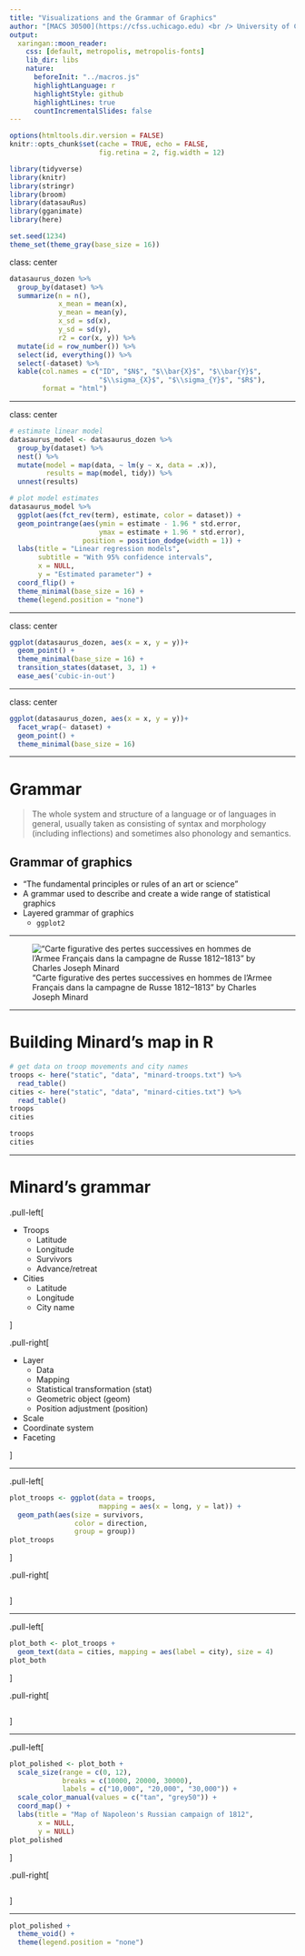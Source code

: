 ```yaml
---
title: "Visualizations and the Grammar of Graphics"
author: "[MACS 30500](https://cfss.uchicago.edu) <br /> University of Chicago"
output:
  xaringan::moon_reader:
    css: [default, metropolis, metropolis-fonts]
    lib_dir: libs
    nature:
      beforeInit: "../macros.js"
      highlightLanguage: r
      highlightStyle: github
      highlightLines: true
      countIncrementalSlides: false
---
```


```r
options(htmltools.dir.version = FALSE)
knitr::opts_chunk$set(cache = TRUE, echo = FALSE,
                      fig.retina = 2, fig.width = 12)

library(tidyverse)
library(knitr)
library(stringr)
library(broom)
library(datasauRus)
library(gganimate)
library(here)

set.seed(1234)
theme_set(theme_gray(base_size = 16))
```

class: center

```r
datasaurus_dozen %>%
  group_by(dataset) %>%
  summarize(n = n(),
            x_mean = mean(x),
            y_mean = mean(y),
            x_sd = sd(x),
            y_sd = sd(y),
            r2 = cor(x, y)) %>%
  mutate(id = row_number()) %>%
  select(id, everything()) %>%
  select(-dataset) %>%
  kable(col.names = c("ID", "$N$", "$\\bar{X}$", "$\\bar{Y}$",
                      "$\\sigma_{X}$", "$\\sigma_{Y}$", "$R$"),
        format = "html")
```

---

class: center

```r
# estimate linear model
datasaurus_model <- datasaurus_dozen %>%
  group_by(dataset) %>%
  nest() %>%
  mutate(model = map(data, ~ lm(y ~ x, data = .x)),
         results = map(model, tidy)) %>%
  unnest(results)

# plot model estimates
datasaurus_model %>%
  ggplot(aes(fct_rev(term), estimate, color = dataset)) +
  geom_pointrange(aes(ymin = estimate - 1.96 * std.error,
                      ymax = estimate + 1.96 * std.error),
                  position = position_dodge(width = 1)) +
  labs(title = "Linear regression models",
       subtitle = "With 95% confidence intervals",
       x = NULL,
       y = "Estimated parameter") +
  coord_flip() +
  theme_minimal(base_size = 16) +
  theme(legend.position = "none")
```

---

class: center

```r
ggplot(datasaurus_dozen, aes(x = x, y = y))+
  geom_point() +
  theme_minimal(base_size = 16) +
  transition_states(dataset, 3, 1) + 
  ease_aes('cubic-in-out')
```

---

class: center

```r
ggplot(datasaurus_dozen, aes(x = x, y = y))+
  facet_wrap(~ dataset) +
  geom_point() +
  theme_minimal(base_size = 16)
```

---

# Grammar

> The whole system and structure of a language or of languages in general, usually taken as consisting of syntax and morphology (including inflections) and sometimes also phonology and semantics.

## Grammar of graphics

* "The fundamental principles or rules of an art or science"
* A grammar used to describe and create a wide range of statistical graphics
* Layered grammar of graphics
    * `ggplot2`

---

!["Carte figurative des pertes successives en hommes de l'Armee Français dans la campagne de Russe 1812–1813" by Charles Joseph Minard](/img/minard.png)

---

# Building Minard's map in R

```r
# get data on troop movements and city names
troops <- here("static", "data", "minard-troops.txt") %>%
  read_table()
cities <- here("static", "data", "minard-cities.txt") %>%
  read_table()
troops
cities
```

```r
troops
cities
```

---

# Minard's grammar

.pull-left[

* Troops
    * Latitude
    * Longitude
    * Survivors
    * Advance/retreat
* Cities
    * Latitude
    * Longitude
    * City name
    
]

.pull-right[

* Layer
    * Data
    * Mapping
    * Statistical transformation (stat)
    * Geometric object (geom)
    * Position adjustment (position)
* Scale
* Coordinate system
* Faceting

]

---

.pull-left[

```r
plot_troops <- ggplot(data = troops,
                      mapping = aes(x = long, y = lat)) +
  geom_path(aes(size = survivors,
                color = direction,
                group = group))
plot_troops
```

]

.pull-right[

```r
```

]

---

.pull-left[

```r
plot_both <- plot_troops + 
  geom_text(data = cities, mapping = aes(label = city), size = 4)
plot_both
```

]

.pull-right[

```r
```

]

---

.pull-left[

```r
plot_polished <- plot_both +
  scale_size(range = c(0, 12),
             breaks = c(10000, 20000, 30000),
             labels = c("10,000", "20,000", "30,000")) + 
  scale_color_manual(values = c("tan", "grey50")) +
  coord_map() +
  labs(title = "Map of Napoleon's Russian campaign of 1812",
       x = NULL,
       y = NULL)
plot_polished
```

]

.pull-right[

```r
```

]

---

```r
plot_polished +
  theme_void() +
  theme(legend.position = "none")
```

